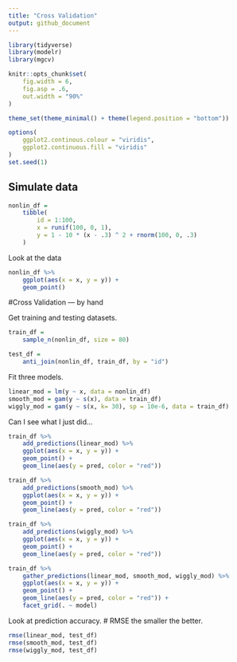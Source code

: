 ```yaml
---
title: "Cross Validation"
output: github_document
---
```


```r
library(tidyverse)
library(modelr)
library(mgcv)

knitr::opts_chunk$set(
    fig.width = 6, 
    fig.asp = .6, 
    out.width = "90%"
)

theme_set(theme_minimal() + theme(legend.position = "bottom"))

options(
    ggplot2.continous.colour = "viridis", 
    ggplot2.continuous.fill = "viridis"
)
set.seed(1)
```

## Simulate data

```r
nonlin_df =
    tibble(
        id = 1:100, 
        x = runif(100, 0, 1), 
        y = 1 - 10 * (x - .3) ^ 2 + rnorm(100, 0, .3)
    )
```

Look at the data

```r
nonlin_df %>% 
    ggplot(aes(x = x, y = y)) +
    geom_point()
```
#Cross Validation --- by hand

Get training and testing datasets.
```r
train_df =
    sample_n(nonlin_df, size = 80)

test_df =
    anti_join(nonlin_df, train_df, by = "id")
```

Fit three models.
```r
linear_mod = lm(y ~ x, data = nonlin_df)
smooth_mod = gam(y ~ s(x), data = train_df)
wiggly_mod = gam(y ~ s(x, k= 30), sp = 10e-6, data = train_df)
```

Can I see what I just did...
```r
train_df %>% 
    add_predictions(linear_mod) %>% 
    ggplot(aes(x = x, y = y)) + 
    geom_point() +
    geom_line(aes(y = pred, color = "red"))
```
```r
train_df %>% 
    add_predictions(smooth_mod) %>% 
    ggplot(aes(x = x, y = y)) + 
    geom_point() +
    geom_line(aes(y = pred, color = "red"))
```

```r
train_df %>% 
    add_predictions(wiggly_mod) %>% 
    ggplot(aes(x = x, y = y)) + 
    geom_point() +
    geom_line(aes(y = pred, color = "red"))
```

```r
train_df %>% 
    gather_predictions(linear_mod, smooth_mod, wiggly_mod) %>% 
    ggplot(aes(x = x, y = y)) + 
    geom_point() +
    geom_line(aes(y = pred, color = "red")) +
    facet_grid(. ~ model)
```
Look at prediction accuracy.
# RMSE the smaller the better.
```r
rmse(linear_mod, test_df)
rmse(smooth_mod, test_df)
rmse(wiggly_mod, test_df)
```

